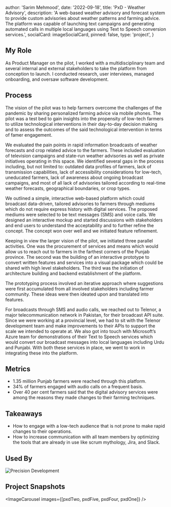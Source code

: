 


  author: 'Sarim Mehmood',
  date: '2022-09-18',
  title: 'PxD - Weather Advisory',
  description:
    'A web-based weather advisory and forecast system to provide custom advisories about weather patterns and farming advice. The platform was capable of launching text campaigns and generating automated calls in multiple local languages using Text to Speech conversion services.',
  socialCard: imageSocialCard,
  pinned: false,
  type: 'project',
}


## My Role

As Product Manager on the pilot, I worked with a multidisciplinary team and several internal and external stakeholders to take the platform from conception to launch. I conducted research, user interviews, managed onboarding, and oversaw software development.

## Process

The vision of the pilot was to help farmers overcome the challenges of the pandemic by sharing personalized farming advice via mobile phones. The pilot was a test bed to gain insights into the propensity of low-tech farmers to utilize technological interventions in their day-to-day decision making and to assess the outcomes of the said technological intervention in terms of famer engagement.

We evaluated the pain points in rapid information broadcasts of weather forecasts and crop related advice to the farmers. These included evaluation of television campaigns and state-run weather advisories as well as private initiatives operating in this space. We identified several gaps in the process including, but not limited to: outdated data profiles of farmers, lack of transmission capabilities, lack of accessibility considerations for low-tech, uneducated farmers, lack of awareness about ongoing broadcast campaigns, and most of all lack of advisories tailored according to real-time weather forecasts, geographical boundaries, or crop types.

We outlined a simple, interactive web-based platform which could broadcast data-driven, tailored advisories to farmers through mediums which do not require express history with digital services. The proposed mediums were selected to be text messages (SMS) and voice calls. We designed an interactive mockup and started discussions with stakeholders and end users to understand the acceptability and to further refine the concept. The concept won over well and we initiated feature refinement.

Keeping in view the larger vision of the pilot, we initiated three parallel activities. One was the procurement of services and means which would allow us to reach out to farmers in the farthest corners of the Punjab province. The second was the building of an interactive prototype to convert written features and services into a visual package which could be shared with high level stakeholders. The third was the initiation of architecture building and backend establishment of the platform.

The prototyping process involved an iterative approach where suggestions were first accumulated from all involved stakeholders including farmer community. These ideas were then ideated upon and translated into features.

For broadcasts through SMS and audio calls, we reached out to Telenor, a major telecommunication network in Pakistan, for their broadcast API suite. Since we were working at a provincial level, we had to sit with the Telenor development team and make improvements to their APIs to support the scale we intended to operate at. We also got into touch with Microsoft’s Azure team for demonstrations of their Text to Speech services which would convert our broadcast messages into local languages including Urdu and Punjabi. With both these services in place, we went to work in integrating these into the platform.

## Metrics

- 1.35 million Punjab farmers were reached through this platform.
- 34% of farmers engaged with audio calls on a frequent basis.
- Over 40 per cent farmers said that the digital advisory services were among the reasons they made changes to their farming techniques.

## Takeaways

- How to engage with a low-tech audience that is not prone to make rapid changes to their operations.
- How to increase communication with all team members by optimizing the tools that are already in use like scrum mythology, Jira, and Slack.

## Used By

<div>
  
  <Image src={imagePxDLogo} alt = "Precision Development" className="mt-0"/>

</div>

## Project Snapshots

<ImageCarousel
  images={[pxdTwo, pxdFive, pxdFour, pxdOne]}
/>
